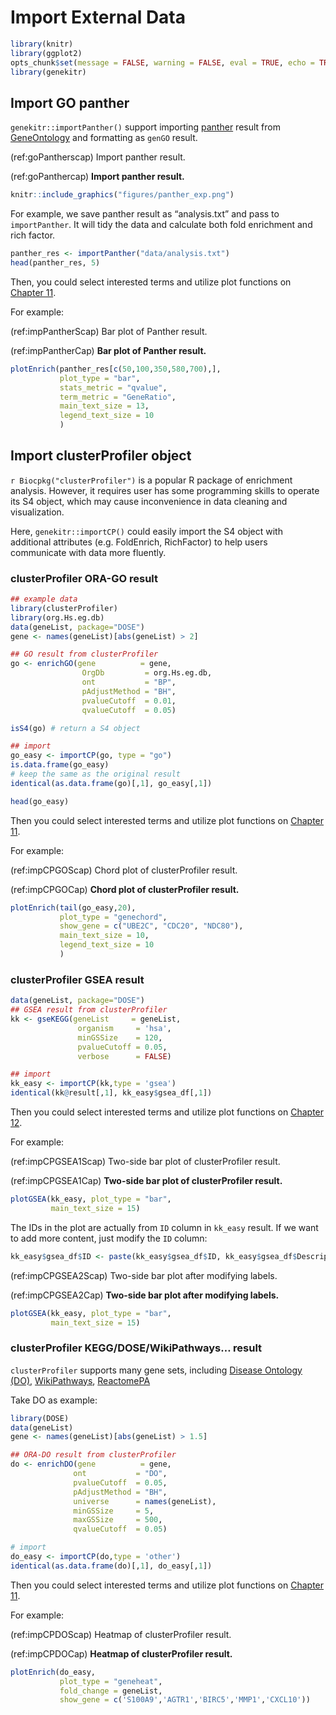 # Import External Data {#import-external-data-1}

```r
library(knitr)
library(ggplot2)
opts_chunk$set(message = FALSE, warning = FALSE, eval = TRUE, echo = TRUE, cache = TRUE)
library(genekitr)
```


## Import GO panther {#import-panther}

`genekitr::importPanther()` support importing [panther](http://pantherdb.org/webservices/go/overrep.jsp) result from [GeneOntology](http://geneontology.org/) and formatting as `genGO` result.

(ref:goPantherscap) Import panther result.

(ref:goPanthercap) **Import panther result.**

```r
knitr::include_graphics("figures/panther_exp.png")
```

For example, we save panther result as "analysis.txt" and pass to `importPanther`. It will tidy the data and calculate both fold enrichment and rich factor.

```r
panther_res <- importPanther("data/analysis.txt")
head(panther_res, 5)
```

Then, you could select interested terms and utilize plot functions on [Chapter 11](#plot-go-kegg-1).

For example:

(ref:impPantherScap) Bar plot of Panther result.

(ref:impPantherCap) **Bar plot of Panther result.** 

```r
plotEnrich(panther_res[c(50,100,350,580,700),], 
           plot_type = "bar",
           stats_metric = "qvalue", 
           term_metric = "GeneRatio",
           main_text_size = 13,
           legend_text_size = 10
           )
```

## Import clusterProfiler object {#import-clusterProfiler}

`r Biocpkg("clusterProfiler")` is a popular R package of enrichment analysis. However, it requires user has some programming skills to operate its S4 object, which may cause inconvenience in data cleaning and visualization.

Here, `genekitr::importCP()` could easily import the S4 object with additional attributes (e.g. FoldEnrich, RichFactor) to help users communicate with data more fluently.

### clusterProfiler ORA-GO result

```r
## example data
library(clusterProfiler)
library(org.Hs.eg.db)
data(geneList, package="DOSE")
gene <- names(geneList)[abs(geneList) > 2]

## GO result from clusterProfiler
go <- enrichGO(gene          = gene,
                OrgDb         = org.Hs.eg.db,
                ont           = "BP",
                pAdjustMethod = "BH",
                pvalueCutoff  = 0.01,
                qvalueCutoff  = 0.05)

isS4(go) # return a S4 object

## import 
go_easy <- importCP(go, type = "go")
is.data.frame(go_easy)
# keep the same as the original result
identical(as.data.frame(go)[,1], go_easy[,1])

head(go_easy)
```

Then you could select interested terms and utilize plot functions on [Chapter 11](#plot-go-kegg-1).

For example:

(ref:impCPGOScap) Chord plot of clusterProfiler result.

(ref:impCPGOCap) **Chord plot of clusterProfiler result.** 

```r
plotEnrich(tail(go_easy,20), 
           plot_type = "genechord", 
           show_gene = c("UBE2C", "CDC20", "NDC80"),
           main_text_size = 10,
           legend_text_size = 10
           )
```

### clusterProfiler GSEA result

```r
data(geneList, package="DOSE")
## GSEA result from clusterProfiler
kk <- gseKEGG(geneList     = geneList,
               organism     = 'hsa',
               minGSSize    = 120,
               pvalueCutoff = 0.05,
               verbose      = FALSE)

## import
kk_easy <- importCP(kk,type = 'gsea')
identical(kk@result[,1], kk_easy$gsea_df[,1])
```

Then you could select interested terms and utilize plot functions on [Chapter 12](##plot-gsea-1).

For example:

(ref:impCPGSEA1Scap) Two-side bar plot of clusterProfiler result.

(ref:impCPGSEA1Cap) **Two-side bar plot of clusterProfiler result.** 


```r
plotGSEA(kk_easy, plot_type = "bar",
         main_text_size = 15)
```

The IDs in the plot are actually from `ID` column in `kk_easy` result. If we want to add more content, just modify the `ID` column:

```r
kk_easy$gsea_df$ID <- paste(kk_easy$gsea_df$ID, kk_easy$gsea_df$Description,sep = ": ")
```

(ref:impCPGSEA2Scap) Two-side bar plot after modifying labels.

(ref:impCPGSEA2Cap) **Two-side bar plot after modifying labels.** 

```r
plotGSEA(kk_easy, plot_type = "bar",
         main_text_size = 15)
```


### clusterProfiler KEGG/DOSE/WikiPathways... result

`clusterProfiler` supports many gene sets, including [Disease Ontology (DO)](https://disease-ontology.org/), [WikiPathways](https://www.wikipathways.org/), [ReactomePA](http://bioconductor.org/packages/ReactomePA)

Take DO as example:

```r
library(DOSE)
data(geneList)
gene <- names(geneList)[abs(geneList) > 1.5]

## ORA-DO result from clusterProfiler
do <- enrichDO(gene          = gene,
              ont           = "DO",
              pvalueCutoff  = 0.05,
              pAdjustMethod = "BH",
              universe      = names(geneList),
              minGSSize     = 5,
              maxGSSize     = 500,
              qvalueCutoff  = 0.05)

# import
do_easy <- importCP(do,type = 'other')
identical(as.data.frame(do)[,1], do_easy[,1])
```


Then you could select interested terms and utilize plot functions on [Chapter 11](#plot-go-kegg-1).

For example:

(ref:impCPDOScap) Heatmap of clusterProfiler result.

(ref:impCPDOCap) **Heatmap of clusterProfiler result.** 

```r
plotEnrich(do_easy, 
           plot_type = "geneheat",
           fold_change = geneList,
           show_gene = c('S100A9','AGTR1','BIRC5','MMP1','CXCL10'))
```







